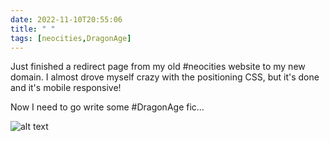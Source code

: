 ```yaml
---
date: 2022-11-10T20:55:06
title: " "
tags: [neocities,DragonAge]
---
```


Just finished a redirect page from my old <span class="hashtag">#neocities</span> website to my new domain. I almost drove myself crazy with the positioning CSS, but it's done and it's mobile responsive!

Now I need to go write some <span class="hashtag">#DragonAge</span> fic...

![alt text](/img/masto/2022-11-10T20-55-06.png)
